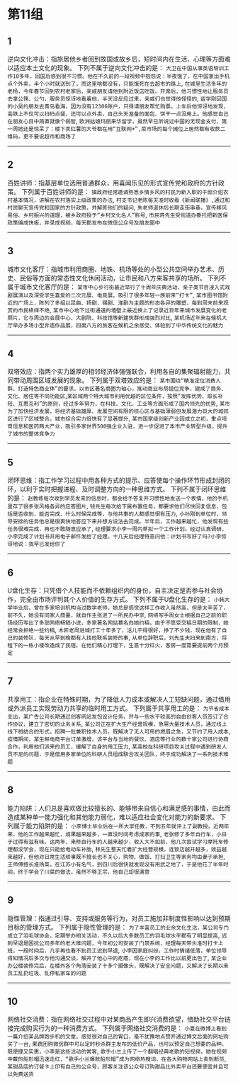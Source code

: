 # 第11组

## 1
逆向文化冲击：指旅居他乡者回到故国或故乡后，短时间内在生活、心理等方面难以适应本土文化的现象。
下列不属于逆向文化冲击的是：
`大卫在中国从事英语培训工作10多年，回国后感到很不习惯。他在不久前的一段视频中抱怨说：半夜饿了，在中国拿出手机点个外卖，半个小时就送到了，而这里啥都没有，只能饿死在去超市的路上`,
`在城里生活多年的老杨，今年春节回到农村老家后，亲戚朋友请他到附近饭店吃饭。开席后，他习惯性地让服务员去拿公筷、公勺，服务员惊讶地看着他，半天没反应过来，亲戚们也觉得他怪怪的`,
`留学刚回国的小吴约朋友去青岛看海，因为没有12306账户，只得请朋友帮忙购票。上车后他惊讶地发现，高铁上不仅可以扫码点餐，还可以点外卖，自己头天准备的面包、饼干一点没用上。他感觉自己在朋友心目中简直就像个弱智`,
`欧洲姑娘玛丽来华留学，虽然早已听说过中国的无现金支付，第一周她还是惊呆了：楼下卖红薯的大爷都在用“互联网+”,菜市场的每个摊位上居然都有收款二维码，更不要说超市和商场了`

------

## 2
百姓讲师：指基层单位选用普通群众，用喜闻乐见的形式宣传党和政府的方针政策。
下列属于百姓讲师的是：
`镇政府经常邀请熟悉乡情乡风的村民为新入职的干部介绍农村基本情况，讲解在农村落实上级政策的办法`,
`村支书记老陈每天准时收看《新闻联播》,通过和村民聊天宣传党和国家的方针政策，并解答他们的疑问`,
`朱老师退休后长期走街串巷，宣传移风易俗、乡村振兴的道理，被乡政府授予“乡村文化名人”称号`,
`市民蒋先生受街道办委托把新医保政策编成快板，并录成视频，每天都发布在微信公众号及朋友圈中`

------

## 3
城市文化客厅：指城市利用商圈、地铁、机场等处的小型公共空间举办艺术、历史、民俗等方面的常态性文化休闲活动，让市民和八方来客共享的场所。
下列不属于城市文化客厅的是：
`某市中心步行街最近举行了十周年庆典活动，亲子类节目浸入式戏剧展演以及深受学生喜爱的二次元展、电竞展，吸引了很多年轻一族前来“打卡”`,
`某市图书馆附近的广场上，陈列了多组以昆曲、扬剧、锡剧、淮剧为主题的形态各异的雕塑，每到周末前来观赏的市民络绎不绝`,
`某市中心地下过街通道的墙壁上最近换上了记录近百年来城市发展变化的老照片，它与周边的会展中心、大剧院、科技馆等新建筑群形成强烈对比`,
`某机场近年来在候机大厅举办多场小型非遗作品展，四面八方的旅客在候机之余感受、体验到了中华传统文化的魅力`

------

## 4
双塔效应：指两个实力雄厚的相邻经济体强强联合，利用各自的集聚辐射能力，共同带动周围区域发展的现象。
下列属于双塔效应的是：
`某市围绕“精准定位消费人群、打造特色商业体”的要求，以市区著名商圈为轴心，推动商业布局错位竞争，建成了商务、文化、居住等不同功能区`,`某区域两个特大城市利用优越的区位条件，按照“发挥优势、取长补短、互惠互利”的原则，经过多年努力，在科技、文化、工业等方面形成了国内领先的优势`,
`某市为了加快经济发展，将经济基础雄厚、发展空间有限的核心区与基础薄弱但发展潜力巨大的城郊区进行了区域整合，城市综合实力很快有了显著提升`,
`某市国家级创新产业园成立之初，重点培育信息和医药两大产业，吸引多家世界500强企业入驻，进一步促进了本市产业转型升级，提升了城市的整体竞争力`

------

## 5
闭环思维：指工作学习过程中用各种方式的提示、应答使每个操作环节形成封闭的环，以利于实时把握进程、及时调整方向的一种思维方式。
下列不属于闭环思维的是：
`赵教练每次收到学员发来的信息时，都会给予答复并习惯性地发送一个表情，他的手机里存了很多张风格各异的应答图片`,
`钱先生每次给下属布置任务，都要求他们尽快回复信息，包括是否收到、能否完成、什么时候完成等，与他共事的人都感觉很有压力`,
`小孙刚到单位时，领导安排的任务他总是很爽快地答应下来并想方设法去完成。半年后，工作越来越忙，他发现有些任务很难完成，再也不敢随意应承了`,
`经理要求小李一周内草拟一个工作计划。经过认真调研，小李完成了计划书并用电子邮件发给了经理。十几天后经理特意问他：计划书写好了吗?小李惊讶地说：我早已发给你了`

------

## 6
U盘化生存：只凭借个人技能而不依赖组织内的身份，自主决定是否参与社会协作，完全由市场评判其个人价值的生存方式。
下列不属于U盘化生存的是：
`小韩大学毕业后，曾在多家培训机构当过数学老师，她总是感觉这样工作收入虽然高，但是太辛苦了，前不久，她没有同家人商量，就自作主张进了一所民办中学`,
`网络写手周女士根据自己之前的职场经历写出了多部网络畅销小说，多家著名网站慕名向她约稿，由于不愿受交稿日期的限制，她经常会拒绝一些约稿`,
`木匠老周进城打工十年多了，活儿干得很好，挣了不少钱，现在他有了自己的装修队，每天从早到晚都有人找他联系装修的事`,
`从单位辞职后，刘先生夫妇来到南方，将租下的一栋小楼改造成了民宿。在他们精心打理下，生意十分红火，客房一度需要提前两个月预定`

------

## 7
共享用工：指企业在特殊时期，为了降低人力成本或解决人工短缺问题，通过借用或外派员工实现劳动力共享的临时用工方式。
下列属于共享用工的是：
`为节省成本支出，某广告公司长期通过创客网站发包设计任务，并与一些水平较高的自由创客人员签订了合作协议，建立了密切的业务关系`,
`某公司正在扩大生产经营规模，急需大量技术人员，通过线上线下相结合的形式，招聘一批兼职技术人员，既解决了无人可用的燃眉之急，又节约了用人成本`,
`疫情期间，某生鲜电商平台订单激增，该平台与当地的餐饮、酒店等行业的数十家公司进行协商合作，利用他们派来的员工，缓解了自身的用工压力`,
`某高校在科研项目攻关过程中遇到研发人员不足的问题，于是借用多家单位的科研人员组成联合攻关团队，终于成功解决了一系列技术难题`

------

## 8
能力陷阱：人们总是喜欢做比较擅长的、能够带来自信心和满足感的事情，由此而造成某种单一能力强化和其他能力弱化，难以适应社会变化对能力的新要求。
下列属于能力陷阱的是：
`小李博士毕业后在一所大学任教，不到五年就评上了副教授。近两年来，他的工作越来越忙，成果越来越多，一直没时间考虑成家的事`,
`老张修了多年自行车，小日子过得有滋有味。这两年，来修自行车的人越来越少，收入大不如前，他几次尝试学习摩托车修理都没学会，现在只能给电动车补胎`,
`林先生整天忙着扩大经营规模，连锁店越开越多，效益越来越好，但他对日常生活琐事既不擅长也不关心，购物、做饭、打扫卫生等家务均由妻子承担`,
`王师傅擅长淮扬菜，在江苏小有名气，到四川后很快就发现没有用武之地了，于是他花了半年时间，终于学会了川菜的做法，虽然不够正宗，他自己却很满意`

------

## 9
隐性管理：指通过引导、支持或服务等行为，对员工施加非制度性影响以达到预期目标的管理方式。
下列属于隐性管理的是：
`为了丰富员工的业余文化生活，某公司专门成立了羽毛球协会，定期举办相关活动，不久以后大多数员工的羽毛球水平都有了明显提高`,
`迟到早退是困扰公司多年的老大难问题，今年初公司安装了门禁系统，经理每天带头准时打卡上班，一段时间后，几乎再也看不到员工迟到早退`,
`小李因家庭纠纷，工作时情绪低落，单位领导得知情况后多次与他沟通交谈，解开了他心中的疙瘩，现在小李的工作比以前更出色了`,
`某企业办公楼装修完后，在楼外各个角落安装了十多个摄像头，既解决了安全问题，又解决了长期以来员工乱扔垃圾、乱停私家车的问题`

------

## 10
网络社交消费：指在网络社交过程中对某商品产生即兴消费欲望，借助社交平台链接完成购买行为的一种消费方式。
下列属于网络社交消费的是：
`小夏在微博上看到一篇介绍某品牌跑步机的文章，感觉很对自己的胃口，毫不犹豫地点赞并通过博文后面的网址购买了一台`,
`果蔬团购微信群中可以定时秒杀群主发布的低价产品，也可以预定自己想要的品种，既便捷又实惠，小李是这些活动的常客`,
`歌手小兰上传了一个翻唱经典老歌的短视频，她在视频中戴的船形帽迅速走红，“歌手小兰爆款船形帽”成为网络热搜词，在各大购物网站上卖到断货`,
`某甜品店的订餐卡上印有自己的公众号，顾客关注该公众号订购甜品比外卖平台还要便宜并且可以免费送货`

